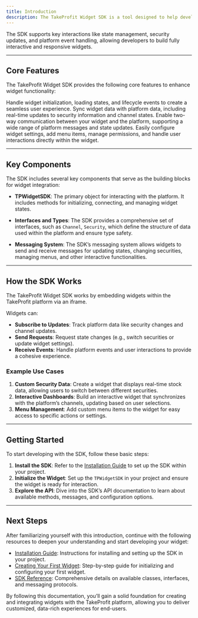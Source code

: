 ```yaml
---
title: Introduction
description: The TakeProfit Widget SDK is a tool designed to help developers create and integrate interactive, data-driven widgets directly into the TakeProfit platform. Widgets embedded with this SDK can communicate with the platform, exchange data, and offer seamless, customized experiences for users.
---
```


The SDK supports key interactions like state management, security updates, and platform event handling, allowing developers to build fully interactive and responsive widgets.

---

## Core Features

The TakeProfit Widget SDK provides the following core features to enhance widget functionality:

<CardGroup cols={2}>
	<Card
		title="Widget Lifecycle Management"
		icon="square-1"
	>
		Handle widget initialization, loading states, and lifecycle events to create
		a seamless user experience.
	</Card>
	<Card
		title="Data Synchronization"
		icon="square-2"
	>
		Sync widget data with platform data, including real-time updates to security
		information and channel states.
	</Card>
	<Card
		title="Platform Communication"
		icon="square-3"
	>
		Enable two-way communication between your widget and the platform,
		supporting a wide range of platform messages and state updates.
	</Card>
	<Card
		title="Customization and Configuration"
		icon="square-4"
	>
		Easily configure widget settings, add menu items, manage permissions, and
		handle user interactions directly within the widget.
	</Card>
</CardGroup>

---

## Key Components

The SDK includes several key components that serve as the building blocks for widget integration:

- **TPWidgetSDK**: The primary object for interacting with the platform. It includes methods for initializing, connecting, and managing widget states.

- **Interfaces and Types**: The SDK provides a comprehensive set of interfaces, such as `Channel`, `Security`, which define the structure of data used within the platform and ensure type safety.

- **Messaging System**: The SDK’s messaging system allows widgets to send and receive messages for updating states, changing securities, managing menus, and other interactive functionalities.

---

## How the SDK Works

The TakeProfit Widget SDK works by embedding widgets within the TakeProfit platform via an iframe.

Widgets can:

- **Subscribe to Updates**: Track platform data like security changes and channel updates.
- **Send Requests**: Request state changes (e.g., switch securities or update widget settings).
- **Receive Events**: Handle platform events and user interactions to provide a cohesive experience.

### Example Use Cases

1. **Custom Security Data**: Create a widget that displays real-time stock data, allowing users to switch between different securities.
2. **Interactive Dashboards**: Build an interactive widget that synchronizes with the platform’s channels, updating based on user selections.
3. **Menu Management**: Add custom menu items to the widget for easy access to specific actions or settings.

---

## Getting Started

To start developing with the SDK, follow these basic steps:

1. **Install the SDK**: Refer to the [Installation Guide](/sdk/installation) to set up the SDK within your project.
2. **Initialize the Widget**: Set up the `TPWidgetSDK` in your project and ensure the widget is ready for interaction.
3. **Explore the API**: Dive into the SDK’s API documentation to learn about available methods, messages, and configuration options.

---

## Next Steps

After familiarizing yourself with this introduction, continue with the following resources to deepen your understanding and start developing your widget:

- [Installation Guide](/sdk/installation): Instructions for installing and setting up the SDK in your project.
- [Creating Your First Widget](/sdk/first-widget): Step-by-step guide for initializing and configuring your first widget.
- [SDK Reference](/api-reference): Comprehensive details on available classes, interfaces, and messaging protocols.

By following this documentation, you’ll gain a solid foundation for creating and integrating widgets with the TakeProfit platform, allowing you to deliver customized, data-rich experiences for end-users.
